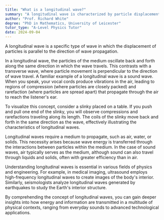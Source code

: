 ```yaml
---
title: "What is a longitudinal wave?"
summary: "A longitudinal wave is characterized by particle displacement that occurs in the same direction as the wave's propagation."
author: "Prof. Richard White"
degree: "PhD in Mathematics, University of Leicester"
tutor_type: "A-Level Physics Tutor"
date: 2024-09-04
---
```


A longitudinal wave is a specific type of wave in which the displacement of particles is parallel to the direction of wave propagation.

In a longitudinal wave, the particles of the medium oscillate back and forth along the same direction in which the wave travels. This contrasts with a transverse wave, where particle movement is perpendicular to the direction of wave travel. A familiar example of a longitudinal wave is a sound wave. When you speak, your vocal cords produce vibrations in the air, leading to regions of compression (where particles are closely packed) and rarefaction (where particles are spread apart) that propagate through the air to reach the listener's ear.

To visualize this concept, consider a slinky placed on a table. If you push and pull one end of the slinky, you will observe compressions and rarefactions traveling along its length. The coils of the slinky move back and forth in the same direction as the wave, effectively illustrating the characteristics of longitudinal waves.

Longitudinal waves require a medium to propagate, such as air, water, or solids. This necessity arises because wave energy is transferred through the interactions between particles within the medium. In the case of sound waves, air typically serves as the medium, although sound can also travel through liquids and solids, often with greater efficiency than in air.

Understanding longitudinal waves is essential in various fields of physics and engineering. For example, in medical imaging, ultrasound employs high-frequency longitudinal waves to create images of the body's interior. Similarly, seismologists analyze longitudinal waves generated by earthquakes to study the Earth's interior structure.

By comprehending the concept of longitudinal waves, you can gain deeper insights into how energy and information are transmitted in a multitude of physical contexts, ranging from everyday sounds to advanced technological applications.
    